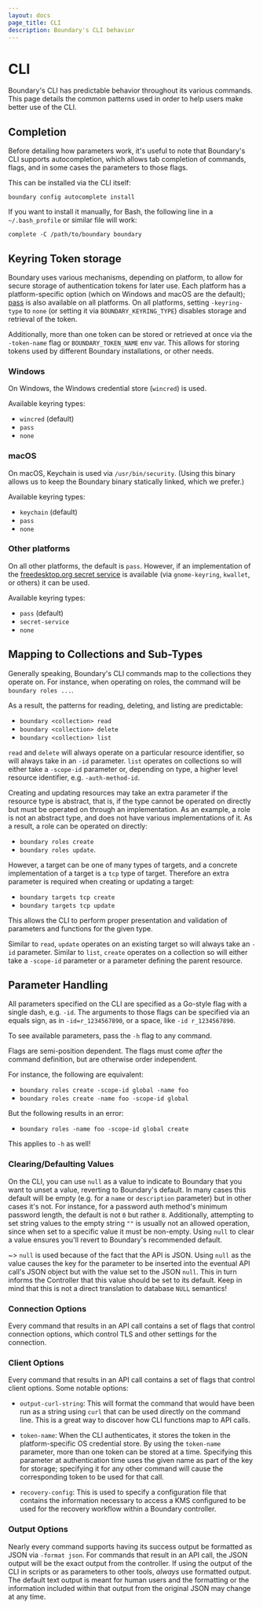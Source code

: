 ```yaml
---
layout: docs
page_title: CLI
description: Boundary's CLI behavior
---
```


# CLI

Boundary's CLI has predictable behavior throughout its various commands. This
page details the common patterns used in order to help users make better use
of the CLI.

## Completion

Before detailing how parameters work, it's useful to note that Boundary's CLI
supports autocompletion, which allows tab completion of commands, flags, and in
some cases the parameters to those flags.

This can be installed via the CLI itself:

`boundary config autocomplete install`

If you want to install it manually, for Bash, the following line in a
`~/.bash_profile` or similar file will work:

`complete -C /path/to/boundary boundary`

## Keyring Token storage

Boundary uses various mechanisms, depending on platform, to allow for secure
storage of authentication tokens for later use. Each platform has a
platform-specific option (which on Windows and macOS are the default);
[pass](https://www.passwordstore.org/) is also available on all platforms. On
all platforms, setting `-keyring-type` to `none` (or setting it via
`BOUNDARY_KEYRING_TYPE`) disables storage and retrieval of the token.

Additionally, more than one token can be stored or retrieved at once via the
`-token-name` flag or `BOUNDARY_TOKEN_NAME` env var. This allows for storing
tokens used by different Boundary installations, or other needs.

### Windows

On Windows, the Windows credential store (`wincred`) is used.

Available keyring types:

- `wincred` (default)
- `pass`
- `none`

### macOS

On macOS, Keychain is used via `/usr/bin/security`. (Using this binary allows us
to keep the Boundary binary statically linked, which we prefer.)

Available keyring types:

- `keychain` (default)
- `pass`
- `none`

### Other platforms

On all other platforms, the default is `pass`. However, if an implementation of
the [freedesktop.org secret
service](https://specifications.freedesktop.org/secret-service/latest/) is
available (via `gnome-keyring`, `kwallet`, or others) it can be used.

Available keyring types:

- `pass` (default)
- `secret-service`
- `none`

## Mapping to Collections and Sub-Types

Generally speaking, Boundary's CLI commands map to the collections they operate
on. For instance, when operating on roles, the command will be `boundary roles ...`.

As a result, the patterns for reading, deleting, and listing are predictable:

- `boundary <collection> read`
- `boundary <collection> delete`
- `boundary <collection> list`

`read` and `delete` will always operate on a particular resource identifier, so
will always take in an `-id` parameter. `list` operates on collections so will
either take a `-scope-id` parameter or, depending on type, a higher level
resource identifier, e.g. `-auth-method-id`.

Creating and updating resources may take an extra parameter if the resource type
is abstract, that is, if the type cannot be operated on directly but must be
operated on through an implementation. As an example, a role is not an abstract
type, and does not have various implementations of it. As a result, a role can
be operated on directly:

- `boundary roles create`
- `boundary roles update`.

However, a target can be one of many types of targets, and a concrete
implementation of a target is a `tcp` type of target. Therefore an extra
parameter is required when creating or updating a target:

- `boundary targets tcp create`
- `boundary targets tcp update`

This allows the CLI to perform proper presentation and validation of parameters
and functions for the given type.

Similar to `read`, `update` operates on an existing target so will always take
an `-id` parameter. Similar to `list`, `create` operates on a collection so will
either take a `-scope-id` parameter or a parameter defining the parent resource.

## Parameter Handling

All parameters specified on the CLI are specified as a Go-style flag with a
single dash, e.g. `-id`. The arguments to those flags can be specified via an
equals sign, as in `-id=r_1234567890`, or a space, like `-id r_1234567890`.

To see available parameters, pass the `-h` flag to any command.

Flags are semi-position dependent. The flags must come _after_ the command
definition, but are otherwise order independent.

For instance, the following are equivalent:

- `boundary roles create -scope-id global -name foo`
- `boundary roles create -name foo -scope-id global`

But the following results in an error:

- `boundary roles -name foo -scope-id global create`

This applies to `-h` as well!

### Clearing/Defaulting Values

On the CLI, you can use `null` as a value to indicate to Boundary that you want
to unset a value, reverting to Boundary's default. In many cases this default
will be empty (e.g. for a `name` or `description` parameter) but in other cases
it's not. For instance, for a password auth method's minimum password length,
the default is not `0` but rather `8`. Additionally, attempting to set string
values to the empty string `""` is usually not an allowed operation, since when
set to a specific value it must be non-empty. Using `null` to clear a value
ensures you'll revert to Boundary's recommended default.

~> `null` is used because of the fact that the API is JSON. Using `null` as the
value causes the key for the parameter to be inserted into the eventual API
call's JSON object but with the value set to the JSON `null`. This in turn
informs the Controller that this value should be set to its default. Keep in
mind that this is not a direct translation to database `NULL` semantics!

### Connection Options

Every command that results in an API call contains a set of flags that control
connection options, which control TLS and other settings for the connection.

### Client Options

Every command that results in an API call contains a set of flags that control
client options. Some notable options:

- `output-curl-string`: This will format the command that would have been run as
  a string using `curl` that can be used directly on the command line. This is a
  great way to discover how CLI functions map to API calls.

- `token-name`: When the CLI authenticates, it stores the token in the
  platform-specific OS credential store. By using the `token-name` parameter, more
  than one token can be stored at a time. Specifying this parameter at
  authentication time uses the given name as part of the key for storage;
  specifying it for any other command will cause the corresponding token to be
  used for that call.

- `recovery-config`: This is used to specify a configuration file that contains
  the information necessary to access a KMS configured to be used for the recovery
  workflow within a Boundary controller.

### Output Options

Nearly every command supports having its success output be formatted as JSON via
`-format json`. For commands that result in an API call, the JSON output will be
the exact output from the controller. If using the output of the CLI in scripts
or as parameters to other tools, _always_ use formatted output. The default text
output is meant for human users and the formatting or the information included
within that output from the original JSON may change at any time.
